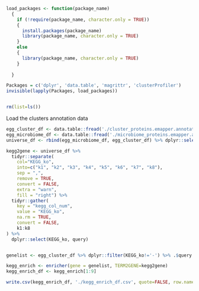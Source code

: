 ```{r}
load_packages <- function(package_name)
  {
    if (!require(package_name, character.only = TRUE))
    {
      install.packages(package_name)
      library(package_name, character.only = TRUE)
    }
    else
    {
      library(package_name, character.only = TRUE)
    }
        
  }

Packages = c('dplyr', 'data.table', 'magrittr', 'clusterProfiler') 
invisible(lapply(Packages, load_packages))


rm(list=ls())
```



Load the clusters annotation data

```{r}
egg_cluster_df <- data.table::fread('./cluster_proteins.emapper.annotations.tsv')
egg_microbiome_df <- data.table::fread('./microbiome_proteins.emapper.annotations.tsv')
universe_df <- rbind(egg_microbiome_df, egg_cluster_df) %>% dplyr::select(query, KEGG_ko) %>% dplyr::filter(KEGG_ko!='-')
```

```{r}
kegg2gene <- universe_df %>% 
  tidyr::separate(
    col="KEGG_ko",
    into=c("k1", "k2", "k3", "k4", "k5", "k6", "k7", "k8"),
    sep = ",",
    remove = TRUE,
    convert = FALSE,
    extra = "warn",
    fill = "right") %>%
  tidyr::gather(
    key = "kegg_col_num",
    value = "KEGG_ko",
    na.rm = TRUE,
    convert = FALSE, 
    k1:k8
) %>% 
  dplyr::select(KEGG_ko, query)


genelist <- egg_cluster_df %>% dplyr::filter(KEGG_ko!='-') %>% .$query

```

```{r}
kegg_enrich <- enricher(gene = genelist, TERM2GENE=kegg2gene)
kegg_enrich_df <- kegg_enrich[1:9]

write.csv(kegg_enrich_df, './kegg_enrich_df.csv', quote=FALSE, row.names = FALSE)
```

